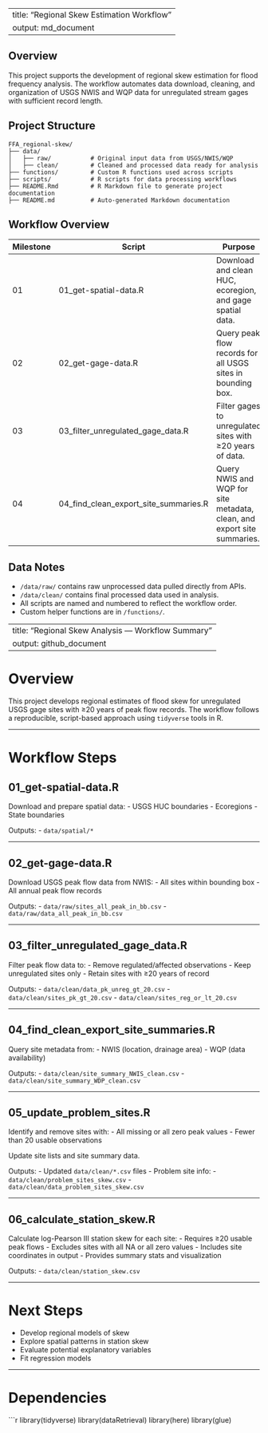 
---
title: "Regional Skew Estimation Workflow"
output: md_document
---

## Overview

This project supports the development of regional skew estimation for flood frequency analysis. The workflow automates data download, cleaning, and organization of USGS NWIS and WQP data for unregulated stream gages with sufficient record length.

## Project Structure

```
FFA_regional-skew/
├── data/
│   ├── raw/           # Original input data from USGS/NWIS/WQP
│   ├── clean/         # Cleaned and processed data ready for analysis
├── functions/         # Custom R functions used across scripts
├── scripts/           # R scripts for data processing workflows
├── README.Rmd         # R Markdown file to generate project documentation
├── README.md          # Auto-generated Markdown documentation
```

## Workflow Overview

| Milestone | Script | Purpose |
|-----------|--------|---------|
| 01        | 01_get-spatial-data.R        | Download and clean HUC, ecoregion, and gage spatial data. |
| 02        | 02_get-gage-data.R           | Query peak flow records for all USGS sites in bounding box. |
| 03        | 03_filter_unregulated_gage_data.R | Filter gages to unregulated sites with ≥20 years of data. |
| 04        | 04_find_clean_export_site_summaries.R | Query NWIS and WQP for site metadata, clean, and export site summaries. |

## Data Notes

- `/data/raw/` contains raw unprocessed data pulled directly from APIs.
- `/data/clean/` contains final processed data used in analysis.
- All scripts are named and numbered to reflect the workflow order.
- Custom helper functions are in `/functions/`.

---
title: "Regional Skew Analysis — Workflow Summary"
output: github_document
---

# Overview

This project develops regional estimates of flood skew for unregulated USGS gage sites with ≥20 years of peak flow records. The workflow follows a reproducible, script-based approach using `tidyverse` tools in R.

---

# Workflow Steps

## 01_get-spatial-data.R
Download and prepare spatial data:
- USGS HUC boundaries
- Ecoregions
- State boundaries

Outputs:
- `data/spatial/*`

---

## 02_get-gage-data.R
Download USGS peak flow data from NWIS:
- All sites within bounding box
- All annual peak flow records

Outputs:
- `data/raw/sites_all_peak_in_bb.csv`
- `data/raw/data_all_peak_in_bb.csv`

---

## 03_filter_unregulated_gage_data.R
Filter peak flow data to:
- Remove regulated/affected observations
- Keep unregulated sites only
- Retain sites with ≥20 years of record

Outputs:
- `data/clean/data_pk_unreg_gt_20.csv`
- `data/clean/sites_pk_gt_20.csv`
- `data/clean/sites_reg_or_lt_20.csv`

---

## 04_find_clean_export_site_summaries.R
Query site metadata from:
- NWIS (location, drainage area)
- WQP (data availability)

Outputs:
- `data/clean/site_summary_NWIS_clean.csv`
- `data/clean/site_summary_WDP_clean.csv`

---

## 05_update_problem_sites.R
Identify and remove sites with:
- All missing or all zero peak values
- Fewer than 20 usable observations

Update site lists and site summary data.

Outputs:
- Updated `data/clean/*.csv` files
- Problem site info:
  - `data/clean/problem_sites_skew.csv`
  - `data/clean/data_problem_sites_skew.csv`

---

## 06_calculate_station_skew.R
Calculate log-Pearson III station skew for each site:
- Requires ≥20 usable peak flows
- Excludes sites with all NA or all zero values
- Includes site coordinates in output
- Provides summary stats and visualization

Outputs:
- `data/clean/station_skew.csv`

---

# Next Steps

- Develop regional models of skew
- Explore spatial patterns in station skew
- Evaluate potential explanatory variables
- Fit regression models

---

# Dependencies

```r
library(tidyverse)
library(dataRetrieval)
library(here)
library(glue)

